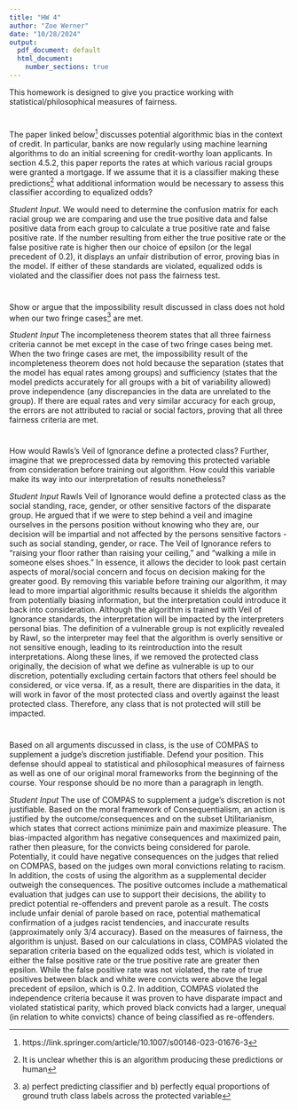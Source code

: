 ```yaml
---
title: "HW 4"
author: "Zoe Werner"
date: "10/28/2024"
output:
  pdf_document: default
  html_document:
    number_sections: true
---
```

This homework is designed to give you practice working with statistical/philosophical measures of fairness. 

#
The paper linked below^[https://link.springer.com/article/10.1007/s00146-023-01676-3] discusses potential algorithmic bias in the context of credit.  In particular, banks are now regularly using machine learning algorithms to do an initial screening for credit-worthy loan applicants.  In section 4.5.2, this paper reports the rates at which various racial groups were granted a mortgage.  If we assume that it is a classifier making these predictions^[It is unclear whether this is an algorithm producing these predictions or human] what additional information would be necessary to assess this classifier according to equalized odds?

*Student Input*. 
We would need to determine the confusion matrix for each racial group we are comparing and use the true positive data and false positive data from each group to calculate a true positive rate and false positive rate. If the number resulting from either the true positive rate or the false positive rate is higher then our choice of epsilon (or the legal precedent of 0.2), it displays an unfair distribution of error, proving bias in the model. If either of these standards are violated, equalized odds is violated and the classifier does not pass the fairness test.  

#
Show or argue that the impossibility result discussed in class does not hold when our two fringe cases^[a) perfect predicting classifier and b) perfectly equal proportions of ground truth class labels across the protected variable] are met.  

*Student Input*
The incompleteness theorem states that all three fairness criteria cannot be met except in the case of two fringe cases being met. When the two fringe cases are met, the impossibility result of the incompleteness theorem does not hold because the separation (states that the model has equal rates among groups) and sufficiency (states that the model predicts accurately for all groups with a bit of variability allowed) prove independence (any discrepancies in the data are unrelated to the group). If there are equal rates and very similar accuracy for each group, the errors are not attributed to racial or social factors, proving that all three fairness criteria are met. 

#
How would Rawls's Veil of Ignorance define a protected class?  Further, imagine that we preprocessed data by removing this protected variable from consideration before training out algorithm.  How could this variable make its way into our interpretation of results nonetheless?

*Student Input*
Rawls Veil of Ignorance would define a protected class as the social standing, race, gender, or other sensitive factors of the disparate group. He argued that if we were to step behind a veil and imagine ourselves in the persons position without knowing who they are, our decision will be impartial and not affected by the persons sensitive factors - such as social standing, gender, or race. The Veil of Ignorance refers to "raising your floor rather than raising your ceiling," and "walking a mile in someone elses shoes." In essence, it allows the decider to look past certain aspects of moral/social concern and focus on decision making for the greater good. By removing this variable before training our algorithm, it may lead to more impartial algorithmic results because it shields the algorithm from potentially biasing information, but the interpretation could introduce it back into consideration. Although the algorithm is trained with Veil of Ignorance standards, the interpretation will be impacted by the interpreters personal bias. The definition of a vulnerable group is not explicitly revealed by Rawl, so the interpreter may feel that the algorithm is overly sensitive or not sensitive enough, leading to its reintroduction into the result interpretations. Along these lines, if we removed the protected class originally, the decision of what we define as vulnerable is up to our discretion, potentially excluding certain factors that others feel should be considered, or vice versa. If, as a result, there are disparities in the data, it will work in favor of the most protected class and overtly against the least protected class. Therefore, any class that is not protected will still be impacted. 

#

Based on all arguments discussed in class, is the use of COMPAS to supplement a judge's discretion justifiable.  Defend your position.  This defense should appeal to statistical and philosophical measures of fairness as well as one of our original moral frameworks from the beginning of the course.  Your response should be no more than a paragraph in length. 

*Student Input*
The use of COMPAS to supplement a judge's discretion is not justifiable. Based on the moral framework of Consequentialism, an action is justified by the outcome/consequences and on the subset Utilitarianism, which states that correct actions minimize pain and maximize pleasure. The bias-impacted algorithm has negative consequences and maximized pain, rather then pleasure, for the convicts being considered for parole. Potentially, it could have negative consequences on the judges that relied on COMPAS, based on the judges own moral convictions relating to racism. In addition, the costs of using the algorithm as a supplemental decider outweigh the consequences. The positive outcomes include a mathematical evaluation that judges can use to support their decisions, the ability to predict potential re-offenders and prevent parole as a result. The costs include unfair denial of parole based on race, potential mathematical confirmation of a judges racist tendencies, and inaccurate results (approximately only 3/4 accuracy).  Based on the measures of fairness, the algorithm is unjust. Based on our calculations in class, COMPAS violated the separation criteria based on the equalized odds test, which is violated in either the false positive rate or the true positive rate are greater then epsilon. While the false positive rate was not violated, the rate of true positives between black and white were convicts were above the legal precedent of epsilon, which is 0.2. In addition, COMPAS violated the independence criteria because it was proven to have disparate impact and violated statistical parity, which proved black convicts had a larger, unequal (in relation to white convicts) chance of being classified as re-offenders. 

